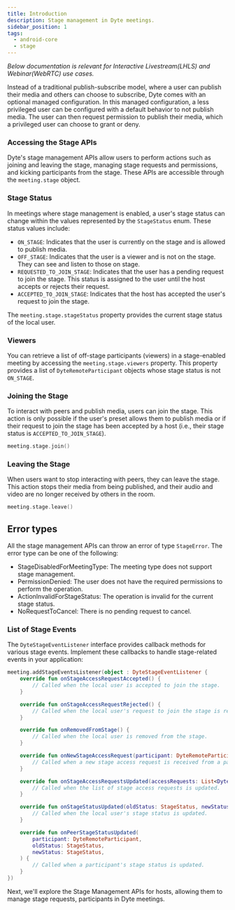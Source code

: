 ```yaml
---
title: Introduction
description: Stage management in Dyte meetings.
sidebar_position: 1
tags:
  - android-core
  - stage
---
```


_Below documentation is relevant for Interactive Livestream(LHLS) and Webinar(WebRTC) use cases._

Instead of a traditional publish-subscribe model, where a user can publish their media and others can choose to subscribe, Dyte
comes with an optional managed configuration. In this managed configuration, a less privileged user can be configured with a
default behavior to not publish media. The user can then request permission to publish their media, which a privileged user can
choose to grant or deny.

### Accessing the Stage APIs

Dyte's stage management APIs allow users to perform actions such as joining and leaving the stage, managing stage requests and
permissions, and kicking participants from the stage. These APIs are accessible through the `meeting.stage` object.

### Stage Status

In meetings where stage management is enabled, a user's stage status can change within the values represented by the `StageStatus`
enum. These status values include:

- `ON_STAGE`: Indicates that the user is currently on the stage and is allowed to publish media.
- `OFF_STAGE`: Indicates that the user is a viewer and is not on the stage. They can see and listen to those on stage.
- `REQUESTED_TO_JOIN_STAGE`: Indicates that the user has a pending request to join the stage. This status is assigned to the user
until the host accepts or rejects their request.
- `ACCEPTED_TO_JOIN_STAGE`: Indicates that the host has accepted the user's request to join the stage.

The `meeting.stage.stageStatus` property provides the current stage status of the local user.

### Viewers

You can retrieve a list of off-stage participants (viewers) in a stage-enabled meeting by accessing the `meeting.stage.viewers`
property. This property provides a list of `DyteRemoteParticipant` objects whose stage status is not `ON_STAGE`.

### Joining the Stage

To interact with peers and publish media, users can join the stage. This action is only possible if the user's preset allows them
to publish media or if their request to join the stage has been accepted by a host (i.e., their stage status is `ACCEPTED_TO_JOIN_STAGE`).

```kotlin
meeting.stage.join()
```

### Leaving the Stage

When users want to stop interacting with peers, they can leave the stage. This action stops their media from being published,
and their audio and video are no longer received by others in the room.

```kotlin
meeting.stage.leave()
```

## Error types

All the stage management APIs can throw an error of type `StageError`. The error type can be one of the following:

- StageDisabledForMeetingType: The meeting type does not support stage management.
- PermissionDenied: The user does not have the required permissions to perform the operation.
- ActionInvalidForStageStatus: The operation is invalid for the current stage status.
- NoRequestToCancel: There is no pending request to cancel.

### List of Stage Events

The `DyteStageEventListener` interface provides callback methods for various stage events. Implement these callbacks to handle
stage-related events in your application:

```kotlin
meeting.addStageEventsListener(object : DyteStageEventListener {
    override fun onStageAccessRequestAccepted() {
        // Called when the local user is accepted to join the stage.
    }

    override fun onStageAccessRequestRejected() {
        // Called when the local user's request to join the stage is rejected by the host.
    }

    override fun onRemovedFromStage() {
        // Called when the local user is removed from the stage.
    }

    override fun onNewStageAccessRequest(participant: DyteRemoteParticipant) {
        // Called when a new stage access request is received from a participant.
    }

    override fun onStageAccessRequestsUpdated(accessRequests: List<DyteRemoteParticipant>) {
        // Called when the list of stage access requests is updated.
    }

    override fun onStageStatusUpdated(oldStatus: StageStatus, newStatus: StageStatus) {}
        // Called when the local user's stage status is updated.
    }

    override fun onPeerStageStatusUpdated(
        participant: DyteRemoteParticipant,
        oldStatus: StageStatus,
        newStatus: StageStatus,
    ) {
        // Called when a participant's stage status is updated.
    }
})
```

Next, we'll explore the Stage Management APIs for hosts, allowing them to manage stage requests, participants in Dyte meetings.

<head>
  <title>Android Core Stage Introduction</title>
</head>